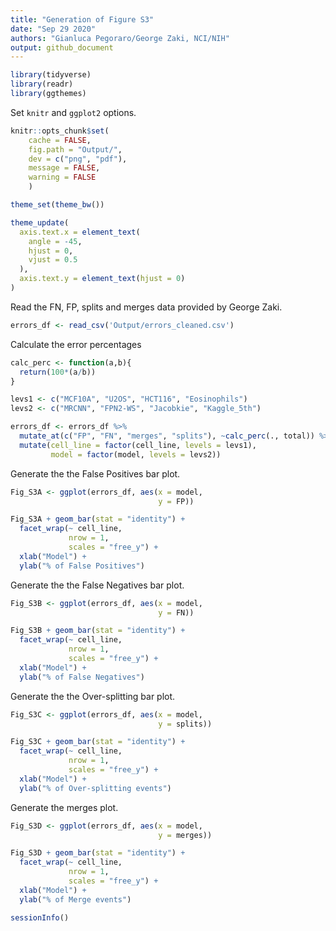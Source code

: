 ```yaml
---
title: "Generation of Figure S3"
date: "Sep 29 2020"
authors: "Gianluca Pegoraro/George Zaki, NCI/NIH"
output: github_document
---
```


```r
library(tidyverse)
library(readr)
library(ggthemes)
```
Set `knitr` and `ggplot2` options.
```r
knitr::opts_chunk$set(
    cache = FALSE,
    fig.path = "Output/",
    dev = c("png", "pdf"),
    message = FALSE,
    warning = FALSE
    )

theme_set(theme_bw())

theme_update(
  axis.text.x = element_text(
    angle = -45,
    hjust = 0,
    vjust = 0.5
  ),
  axis.text.y = element_text(hjust = 0)
)
```

Read the FN, FP, splits and merges data provided by George Zaki. 
```r
errors_df <- read_csv('Output/errors_cleaned.csv')
```

Calculate the error percentages
```r
calc_perc <- function(a,b){
  return(100*(a/b))
}

levs1 <- c("MCF10A", "U2OS", "HCT116", "Eosinophils")
levs2 <- c("MRCNN", "FPN2-WS", "Jacobkie", "Kaggle_5th")

errors_df <- errors_df %>%
  mutate_at(c("FP", "FN", "merges", "splits"), ~calc_perc(., total)) %>%
  mutate(cell_line = factor(cell_line, levels = levs1),
         model = factor(model, levels = levs2))
```

Generate the the False Positives bar plot.
```r
Fig_S3A <- ggplot(errors_df, aes(x = model, 
                                 y = FP))

Fig_S3A + geom_bar(stat = "identity") +
  facet_wrap(~ cell_line, 
             nrow = 1,
             scales = "free_y") +
  xlab("Model") +
  ylab("% of False Positives")
```

Generate the the False Negatives bar plot.
```r
Fig_S3B <- ggplot(errors_df, aes(x = model, 
                                 y = FN))

Fig_S3B + geom_bar(stat = "identity") +
  facet_wrap(~ cell_line, 
             nrow = 1,
             scales = "free_y") +
  xlab("Model") +
  ylab("% of False Negatives")
```

Generate the the Over-splitting bar plot.
```r
Fig_S3C <- ggplot(errors_df, aes(x = model, 
                                 y = splits))

Fig_S3C + geom_bar(stat = "identity") +
  facet_wrap(~ cell_line, 
             nrow = 1,
             scales = "free_y") +
  xlab("Model") +
  ylab("% of Over-splitting events")
```

Generate the merges plot. 
```r
Fig_S3D <- ggplot(errors_df, aes(x = model, 
                                 y = merges))

Fig_S3D + geom_bar(stat = "identity") +
  facet_wrap(~ cell_line, 
             nrow = 1,
             scales = "free_y") +
  xlab("Model") +
  ylab("% of Merge events")
```

```r
sessionInfo()
```
